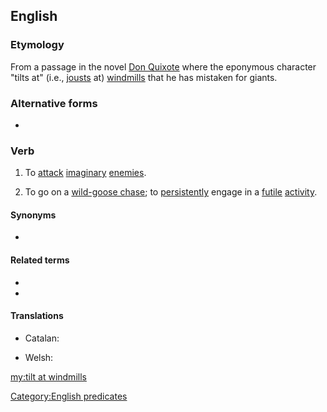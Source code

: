 ==English==
{{wikipedia|tilting at windmills}}

===Etymology===
From a passage in the novel [[w:Don Quixote|Don Quixote]] where the eponymous character "tilts at" (i.e., [[joust]]s at) [[windmill]]s that he has mistaken for giants.

===Alternative forms===
* {{l|en|fight windmills}}

===Verb===
{{head|en|verb|head=[[tilt]] [[at]] [[windmills]]}}

# {{lb|en|intransitive}} To [[attack]] [[imaginary]] [[enemies]].
# {{lb|en|intransitive|idiomatic}} To go on a [[wild-goose chase]]; to [[persistently]] engage in a [[futile]] [[activity]].

====Synonyms====
* {{sense|go on a wild-goose chase}} {{l|en|chase a rainbow}}

====Related terms====
* {{l|en|throw one's cap over the windmill}}
* {{l|en|mistake windmills for giants}}

====Translations====
{{trans-top}}
* Catalan: {{t|ca|lluïtar contra molins de vent}}
{{trans-mid}}
* Welsh: {{t|cy|ymladd â melinau gwynt}}
{{trans-bottom}}

[[Category:English predicates]]

[[my:tilt at windmills]]